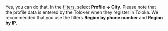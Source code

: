 <Cut title="Can I select Tolokers from a specific city of residence or is the only option “Region by IP”?">

Yes, you can do that. In the [filters](https://toloka.ai/en/docs/guide/concepts/filters), select **Profile → City**. Please note that the profile data is entered by the Toloker when they register in Toloka. We recommended that you use the filters **Region by phone number** and **Region by IP**.

</Cut>